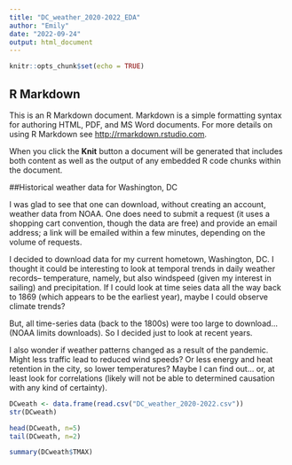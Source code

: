 ---
title: "DC_weather_2020-2022_EDA"
author: "Emily"
date: "2022-09-24"
output: html_document
---

```{r setup, include=FALSE}
knitr::opts_chunk$set(echo = TRUE)
```

## R Markdown

This is an R Markdown document. Markdown is a simple formatting syntax for authoring HTML, PDF, and MS Word documents. For more details on using R Markdown see <http://rmarkdown.rstudio.com>.

When you click the **Knit** button a document will be generated that includes both content as well as the output of any embedded R code chunks within the document. 

##Historical weather data for Washington, DC

I was glad to see that one can download, without creating an account, weather data from NOAA. One does need to submit a request (it uses a shopping cart convention, though the data are free) and provide an email address; a link will be emailed within a few minutes, depending on the volume of requests. 

I decided to download data for my current hometown, Washington, DC. I thought it could be interesting to look at temporal trends in daily weather records-- temperature, namely, but also windspeed (given my interest in sailing) and precipitation. If I could look at time seies data all the way back to 1869 (which appears to be the earliest year), maybe I could observe climate trends? 

But, all time-series data (back to the 1800s) were too large to download... (NOAA limits downloads). So I decided just to look at recent years. 

I also wonder if weather patterns changed as a result of the pandemic. Might less traffic lead to reduced wind speeds? Or less energy and heat retention in the city, so lower temperatures? Maybe I can find out... or, at least look for correlations (likely will not be able to determined causation with any kind of certainty).

```{r, results="asis"}
DCweath <- data.frame(read.csv("DC_weather_2020-2022.csv"))
str(DCweath)                      

```

```{r, results="asis"}
head(DCweath, n=5)
tail(DCweath, n=2)
```
```{r, results="asis"}
summary(DCweath$TMAX)

```